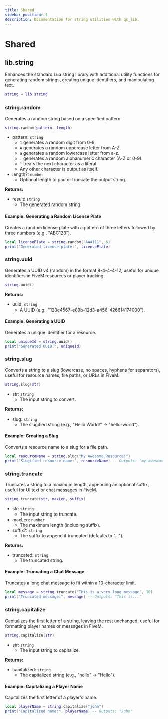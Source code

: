 ```yaml
---
title: Shared
sidebar_position: 5
description: Documentation for string utilities with qs_lib.
---
```


# Shared

## lib.string

Enhances the standard Lua string library with additional utility functions for generating random strings, creating unique identifiers, and manipulating text.

```lua
string = lib.string
```

### string.random

Generates a random string based on a specified pattern.

```lua
string.random(pattern, length)
```

- pattern: `string`
  - `1` generates a random digit from 0-9.
  - `A` generates a random uppercase letter from A-Z.
  - `a` generates a random lowercase letter from a-z.
  - `.` generates a random alphanumeric character (A-Z or 0-9).
  - `^` treats the next character as a literal.
  - Any other character is output as itself.
- length?: `number`
  - Optional length to pad or truncate the output string.

**Returns:**

- result: `string`
  - The generated random string.

#### Example: Generating a Random License Plate

Creates a random license plate with a pattern of three letters followed by three numbers (e.g., "ABC123").

```lua title="Shared: Generating a Random License Plate"
local licensePlate = string.random("AAA111", 6)
print("Generated license plate:", licensePlate)
```

### string.uuid

Generates a UUID v4 (random) in the format 8-4-4-4-12, useful for unique identifiers in FiveM resources or player tracking.

```lua
string.uuid()
```

**Returns:**

- uuid: `string`
  - A UUID (e.g., "123e4567-e89b-12d3-a456-426614174000").

#### Example: Generating a UUID

Generates a unique identifier for a resource.

```lua title="Shared: Generating a UUID"
local uniqueId = string.uuid()
print("Generated UUID:", uniqueId)
```

### string.slug

Converts a string to a slug (lowercase, no spaces, hyphens for separators), useful for resource names, file paths, or URLs in FiveM.

```lua
string.slug(str)
```

- str: `string`
  - The input string to convert.

**Returns:**

- slug: `string`
  - The slugified string (e.g., "Hello World!" -> "hello-world").

#### Example: Creating a Slug

Converts a resource name to a slug for a file path.

```lua title="Shared: Creating a Slug"
local resourceName = string.slug("My Awesome Resource!")
print("Slugified resource name:", resourceName) -- Outputs: "my-awesome-resource"
```

### string.truncate

Truncates a string to a maximum length, appending an optional suffix, useful for UI text or chat messages in FiveM.

```lua
string.truncate(str, maxLen, suffix)
```

- str: `string`
  - The input string to truncate.
- maxLen: `number`
  - The maximum length (including suffix).
- suffix?: `string`
  - The suffix to append if truncated (defaults to "...").

**Returns:**

- truncated: `string`
  - The truncated string.

#### Example: Truncating a Chat Message

Truncates a long chat message to fit within a 10-character limit.

```lua title="Shared: Truncating a Chat Message"
local message = string.truncate("This is a very long message", 10)
print("Truncated message:", message) -- Outputs: "This is..."
```

### string.capitalize

Capitalizes the first letter of a string, leaving the rest unchanged, useful for formatting player names or messages in FiveM.

```lua
string.capitalize(str)
```

- str: `string`
  - The input string to capitalize.

**Returns:**

- capitalized: `string`
  - The capitalized string (e.g., "hello" -> "Hello").

#### Example: Capitalizing a Player Name

Capitalizes the first letter of a player's name.

```lua title="Shared: Capitalizing a Player Name"
local playerName = string.capitalize("john")
print("Capitalized name:", playerName) -- Outputs: "John"
```